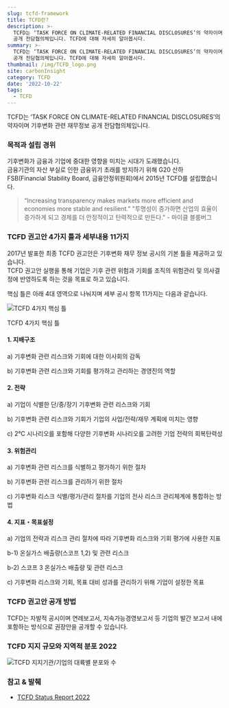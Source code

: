```yaml
---
slug: tcfd-framework
title: TCFD란?
description: >-
  TCFD는 ‘TASK FORCE ON CLIMATE-RELATED FINANCIAL DISCLOSURES’의 약자이며 기후변화 관련 재무정보
  공개 전담협의체입니다. TCFD에 대해 자세히 알아봅시다.
summary: >-
  TCFD는 ‘TASK FORCE ON CLIMATE-RELATED FINANCIAL DISCLOSURES’의 약자이며 기후변화 관련 재무정보
  공개 전담협의체입니다. TCFD에 대해 자세히 알아봅시다.
thumbnail: /img/TCFD_logo.png
site: carbonInsight
category: TCFD
date: '2022-10-22'
tags:
  - TCFD
---
```


TCFD는 ‘TASK FORCE ON CLIMATE-RELATED FINANCIAL DISCLOSURES’의 약자이며 기후변화 관련 재무정보 공개 전담협의체입니다.

### 목적과 설립 경위

기후변화가 금융과 기업에 중대한 영향을 미치는 시대가 도래했습니다. \
금융기관의 자산 부실로 인한 금융위기 초래를 방지하기 위해 G20 산하 FSB(Financial Stability Board, 금융안정위원회)에서 2015년 TCFD를 설립했습니다.

> “Increasing transparency makes markets more efficient and economies more stable and resilient.”
> "투명성이 증가하면 산업의 효율이 증가하게 되고 경제를 더 안정적이고 탄력적으로 만든다."
> \- 마이클 블룸버그

### TCFD 권고안 4가지 틀과 세부내용 11가지

2017년 발표한 최종 TCFD 권고안은 기후변화 재무 정보 공시의 기본 틀을 제공하고 있습니다. \
TCFD 권고안 실행을 통해 기업은 기후 관련 위험과 기회를 조직의 위험관리 및 의사결정에 반영하도록 하는 것을 목표로 하고 있습니다.

핵심 틀은 아래 4대 영역으로 나눠지며 세부 공시 항목 11가지는 다음과 같습니다.

![TCFD 4가지 핵심 틀](/img/tcfd-core.png "TCFD 4가지 핵심 틀")

TCFD 4가지 핵심 틀

#### 1. 지배구조

a) 기후변화 관련 리스크와 기회에 대한 이사회의 감독

b) 기후변화 관련 리스크와 기회를 평가하고 관리하는 경영진의 역할

#### 2. 전략

a) 기업이 식별한 단/중/장기 기후변화 관련 리스크와 기회

b) 기후변화 관련 리스크와 기회가 기업의 사업/전략/재무 계획에 미치는 영향

c) 2℃ 시나리오를 포함해 다양한 기후변화 시나리오를 고려한 기업 전략의 회복탄력성

#### 3. 위험관리

a) 기후변화 관련 리스크를 식별하고 평가하기 위한 절차

b) 기후변화 관련 리스크를 관리하기 위한 절차

c) 기후변화 리스크 식별/평가/관리 절차를 기업의 전사 리스크 관리체계에 통합하는 방법

#### 4. 지표・목표설정

a) 기업의 전략과 리스크 관리 절차에 따라 기후변화 리스크와 기회 평가에 사용한 지표

b-1) 온실가스 배출량(스코프 1,2) 및 관련 리스크

b-2) 스코프 3 온실가스 배출량 및 관련 리스크

c) 기후변화 리스크와 기회, 목표 대비 성과를 관리하기 위해 기업이 설정한 목표

### TCFD 권고안 공개 방법

TCFD는 자발적 공시이며 연례보고서, 지속가능경영보고서 등 기업의 발간 보고서 내에 포함하는 방식으로 권장안을 공개할 수 있습니다.

### TCFD 지지 규모와 지역적 분포 2022

![TCFD 지지기관/기업의 대륙별 분포와 수](/img/tcfd-global.png "TCFD 지지기관/기업의 대륙별 분포와 수")

### 참고 & 발췌

* [TCFD Status Report 2022](https://www.fsb.org/2022/10/2022-tcfd-status-report-task-force-on-climate-related-financial-disclosures/)
